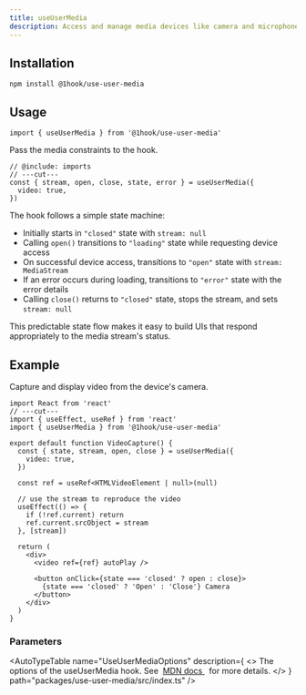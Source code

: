 ```yaml
---
title: useUserMedia
description: Access and manage media devices like camera and microphone.
---
```


## Installation

```package-install
npm install @1hook/use-user-media
```

## Usage

```tsx twoslash include imports
import { useUserMedia } from '@1hook/use-user-media'
```

Pass the media constraints to the hook.

```tsx twoslash
// @include: imports
// ---cut---
const { stream, open, close, state, error } = useUserMedia({
  video: true,
})
```

The hook follows a simple state machine:

- Initially starts in `"closed"` state with `stream: null`
- Calling `open()` transitions to `"loading"` state while requesting device access
- On successful device access, transitions to `"open"` state with `stream: MediaStream`
- If an error occurs during loading, transitions to `"error"` state with the error details
- Calling `close()` returns to `"closed"` state, stops the stream, and sets `stream: null`

This predictable state flow makes it easy to build UIs that respond appropriately to the media stream's status.

## Example

Capture and display video from the device's camera.

```tsx twoslash
import React from 'react'
// ---cut---
import { useEffect, useRef } from 'react'
import { useUserMedia } from '@1hook/use-user-media'

export default function VideoCapture() {
  const { state, stream, open, close } = useUserMedia({
    video: true,
  })

  const ref = useRef<HTMLVideoElement | null>(null)

  // use the stream to reproduce the video
  useEffect(() => {
    if (!ref.current) return
    ref.current.srcObject = stream
  }, [stream])

  return (
    <div>
      <video ref={ref} autoPlay />

      <button onClick={state === 'closed' ? open : close}>
        {state === 'closed' ? 'Open' : 'Close'} Camera
      </button>
    </div>
  )
}
```

### Parameters

<AutoTypeTable
  name="UseUserMediaOptions"
  description={
    <>
      The options of the useUserMedia hook. See&nbsp;
      <a href="https://developer.mozilla.org/en-US/docs/Web/API/MediaStreamConstraints">
        MDN docs
      </a>
      &nbsp; for more details.
    </>
  }
  path="packages/use-user-media/src/index.ts"
/>

<AutoTypeTable
  name="UseUserMediaReturn"
  description="The return value of the useUserMedia hook."
  path="packages/use-user-media/src/index.ts"
/>
